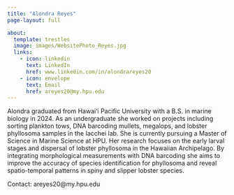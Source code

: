 ```yaml
---
title: "Alondra Reyes"
page-layout: full

about:
  template: trestles  
  image: images/WebsitePhoto_Reyes.jpg
  links: 
    - icon: linkedin
      text: LinkedIn
      href: www.linkedin.com/in/alondrareyes20
    - icon: envelope
      text: Email
      href: areyes20@my.hpu.edu
---
```


Alondra graduated from Hawai‘i Pacific University with a B.S. in marine biology in 2024. As an undergraduate she worked on projects including sorting plankton tows, DNA barcoding mullets, megalops, and lobster phyllosoma samples in the Iacchei lab. She is currently pursuing a Master of Science in Marine Science at HPU. Her research focuses on the early larval stages and dispersal of lobster phyllosoma in the Hawaiian Archipelago. By integrating morphological measurements with DNA barcoding she aims to improve the accuracy of species identification for phyllosoma and reveal spatio-temporal patterns in spiny and slipper lobster species.

Contact: areyes20\@my.hpu.edu
